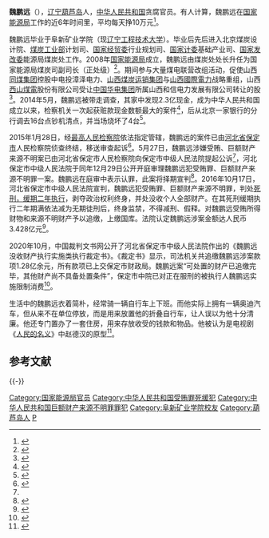 '''魏鹏远'''（{{bd|1959年|11月20日}}），[[辽宁省|辽宁]][[葫芦岛市|葫芦岛]]人，[[中华人民共和国|中华人民共和国]]贪腐官员。有人计算，魏鹏远在[[国家能源局|国家能源局]]工作的近6年时间里，平均每天挣10万元<ref>{{cite web|url=http://www.chinanews.com/sh/2015/06-01/7313588.shtml|title=能源局原副司长魏鹏远被提起公诉 曾搜出2亿现金|publisher=中国新闻网|accessdate=2015-06-01}}</ref>。

魏鹏远毕业于阜新矿业学院（现[[辽宁工程技术大学|辽宁工程技术大学]]）。毕业后先后进入北京煤炭设计院、[[中华人民共和国煤炭工业部|煤炭工业部]]计划司、[[中华人民共和国国家经济贸易委员会|国家经贸委]]行业规划司、[[中华人民共和国国家计划委员会|国家计委]]基础产业司、[[中华人民共和国国家发展和改革委员会|国家发改委]]能源局煤炭处工作。2008年[[国家能源局|国家能源局]]成立，魏鹏远由煤炭处处长升任为国家能源局煤炭司副司长（正处级）<ref>{{cite news|title=魏鹏远|url=http://www.nea.gov.cn/2011-12/31/c_131336890.htm|accessdate=2014-05-17|newspaper=中华人民共和国国家能源局}}</ref>。期间参与大量煤电联营改组活动，促使山西[[晋能控股集团|同煤集团]]控股中电投漳泽电力、[[山西煤銷|山西煤炭运销集团]]与[[山西國際電力|山西國際電力]]战略重组，山西[[西山煤電|西山煤電]]股份有限公司受让[[中国华电集团|中国华电集团]]所属山西和信电力发展有限公司转让的股<ref>{{cite news|title=亿元司长魏鹏远被查或涉及煤炭产业兼并重组|url=http://finance.sina.com.cn/china/20140517/014519137516.shtml|accessdate=2014-05-17|newspaper=新浪网}}</ref>。2014年5月，魏鹏远被带走调查，其家中发现2.3亿现金，成为中华人民共和国成立以来，检察机关一次起获赃款现金数额最大的案件<ref>{{cite news|title=国家能源局副司长被查 家中发现上亿现金|url=http://news.163.com/14/0515/14/9S9T030000011229.html|accessdate=2014-05-17|newspaper=中国网|archive-url=https://web.archive.org/web/20140519051554/http://news.163.com/14/0515/14/9S9T030000011229.html|archive-date=2014-05-19|dead-url=yes}}</ref>，后从北京一家银行的分行调去16台点钞机清点，并当场烧坏了4台<ref name="财经杂志">{{cite news|title=能源局原副司长被公诉 家中2.3亿现金烧坏4台点钞机|url=http://finance.sina.com.cn/china/bwdt/20150528/131122289572.shtml|date=2015-05-28|newspaper=《财经》杂志}}</ref>。

2015年1月28日，经[[中华人民共和国最高人民检察院|最高人民检察院]]依法指定管辖，魏鹏远的案件已由[[河北省|河北省]][[保定市|保定市]]人民检察院侦查终结，移送审查起诉<ref>{{cite news|title=河北检察机关依法对魏鹏远涉嫌受贿、巨额财产来源不明犯罪一案移送审查起诉|url=http://www.spp.gov.cn/qwfb/201501/t20150128_89366.shtml|accessdate=2015-05-28|date=2015-01-28|newspaper=最高人民检察院}}</ref>。5月27日，魏鹏远涉嫌受贿、巨额财产来源不明案已由河北省保定市人民检察院向保定市中级人民法院提起公诉<ref name="财经杂志"/>，河北保定市中级人民法院于同年12月29日公开开庭审理魏鹏远犯受贿罪、巨额财产来源不明罪一案。魏鹏远在庭审中表示认罪，此案将择期宣判<ref>{{cite web|url=http://www.chinanews.com/gn/2015/12-29/7693477.shtml|title=国家能源局原副司长魏鹏远受审认罪 法院择期宣判|publisher=中国新闻网|accessdate=2015-12-29}}</ref>。2016年10月17日，河北省保定市中级人民法院宣判，魏鹏远犯受贿罪、巨额财产来源不明罪，判处[[死刑缓期执行|死刑，缓期二年执行]]，剥夺政治权利终身，并处没收个人全部财产。在其死刑缓期执行二年期满依法减为无期徒刑后，终身监禁，不得减刑、假释。对魏鹏远受贿所得财物和来源不明财产予以追缴，上缴国库。法院认定魏鹏远涉案金额达人民币3.428亿元<ref>{{cite web|url=http://news.qq.com/a/20161017/020931.htm|title=魏鹏远受贿超2亿元被判死缓 不得减刑假释|publisher=人民日报客户端|accessdate=2016-10-17}}</ref>。

2020年10月，中国裁判文书网公开了河北省保定市中级人民法院作出的《魏鹏远没收财产执行实施类执行裁定书》。《裁定书》显示，司法机关共追缴魏鹏远涉案款项1.28亿余元，所有款项已上交保定市财政局。魏鹏远案“可处置的财产已追缴完毕，其他财产尚不具备处置条件”，保定市中院已对正在服刑的被执行人魏鹏远实施限制消费<ref>{{Cite web|title=被判处终身监禁的魏鹏远，狱中已被“限制消费”|url=https://news.sina.com.cn/s/2020-11-01/doc-iiznezxr9300674.shtml|access-date=2021-11-25|date=2020-11-01|last=新京报|work=新浪}}</ref>。

生活中的魏鹏远衣着简朴，经常骑一辆自行车上下班。而他实际上拥有一辆奥迪汽车，但从来不在单位停放，而是用来放置他的折叠自行车，让人误以为他十分清廉。他还专门置办了一套住房，用来存放收受的钱款和物品。他被认为是电视剧《[[人民的名义|人民的名义]]》中赵德汉的原型<ref>{{Cite web|title=《人民的名义》赵德汉原型:亿元司长魏鹏远|url=http://news.sina.com.cn/c/nd/2017-03-31/doc-ifycwyns4048426.shtml|access-date=2021-11-25|date=2017-03-31|last=解放日报|work=新浪}}</ref>。

== 参考文献 ==
{{Reflist|30em}}
{{-}}
{{中共十八大到十九大期间的反腐败工作}}
{{DEFAULTSORT:Wei}}
[[Category:国家能源局官员|Category:国家能源局官员]]
[[Category:中华人民共和国受贿罪死缓犯|Category:中华人民共和国受贿罪死缓犯]]
[[Category:中华人民共和国巨额财产来源不明罪罪犯|Category:中华人民共和国巨额财产来源不明罪罪犯]]
[[Category:阜新矿业学院校友|Category:阜新矿业学院校友]]
[[Category:葫芦岛人|Category:葫芦岛人]]
[[Category:魏姓|P]]
